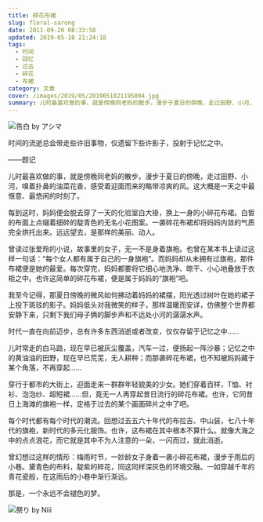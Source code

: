 ```yaml
---
title: 碎花布裙
slug: floral-sarong
date: 2011-09-20 08:33:58
updated: 2019-05-18 21:24:18
tags:
  - 时间
  - 回忆
  - 过去
  - 碎花
  - 布裙
category: 文章
cover: /images/2019/05/2019051821195094.jpg
summary: 儿时最喜欢做的事，就是傍晚同老妈的散步。漫步于夏日的傍晚，走过田野、小河，嗅着扑鼻的油菜花香，感受着迎面而来的略带凉爽的风。
---
```


![告白 by  アシマ](/images/2019/05/2019051821225466.jpg)

<MusicPlayer netease={420693} />

时间的流逝总会带走些许旧事物，仅遗留下些许影子，投射于记忆之中。

——题记

儿时最喜欢做的事，就是傍晚同老妈的散步。漫步于夏日的傍晚，走过田野、小河，嗅着扑鼻的油菜花香，感受着迎面而来的略带凉爽的风。这大概是一天之中最惬意、最悠闲的时刻了。

每到这时，妈妈便会脱去穿了一天的化验室白大褂，换上一身的小碎花布裙。白皙的布面上点缀着细碎的靛青色的无名小花图案。一袭碎花布裙却将妈妈内敛的气质完全烘托出来。远远望去，是那样的美丽、动人。

曾读过张爱玲的小说，故事里的女子，无一不是身着旗袍。也曾在某本书上读过这样一句话：“每个女人都有属于自己的一身旗袍”。而妈妈却从未拥有过旗袍，那件布裙便是她的最爱。每次穿完，妈妈都要将它细心地洗净、晾干、小心地叠放于衣柜之中。也许这简单的碎花布裙，便是属于妈妈的“旗袍”吧。

我至今记得，那夏日傍晚的微风如何拂动着妈妈的裙摆，阳光透过树叶在她的裙子上投下斑驳的影子。妈妈低头对我微笑的样子，那样温暖而安详，仿佛整个世界都安静下来，只剩下我们母子俩的脚步声和不远处小河的潺潺水声。

时代一直在向前迈步，总有许多东西消逝或者改变，仅仅存留于记忆之中……

儿时常走的白马路，现在早已被灰尘覆盖，汽车一过，便扬起一阵沙暴；记忆之中的黄油油的田野，现在早已荒芜，无人耕种；而那袭碎花布裙，也不知被妈妈藏于某个角落，不再穿起……

穿行于都市的大街上，迎面走来一群群年轻貌美的少女。她们穿着百样，T恤、衬衫、泡泡纱、超短裙……但，竟无一人再穿起昔日流行的碎花布裙。也许，它同昔日上海滩的旗袍一样，定格于过去的某个画面碎片之中了吧。

每个时代都有每个时代的潮流。回想过去五六十年代的布拉吉、中山装，七八十年代的旗袍，新时代的多元化服饰。也许，这布裙在其中根本不算什么。就像大海之中的点点浪花，而它就是其中不为人注意的一朵，一闪而过，就此消逝。

曾幻想过这样的情形：梅雨时节，一妙龄女子身着一袭小碎花布裙，漫步于雨后的小巷。黛青色的布料，靛紫的碎花，同这同样深灰色的环境交融。一如穿越千年的青花瓷般，在这雨后的小巷中渐行渐远。

那是，一个永远不会褪色的梦。

![祭り by Niii](/images/2019/05/2019051821225090.jpg)
